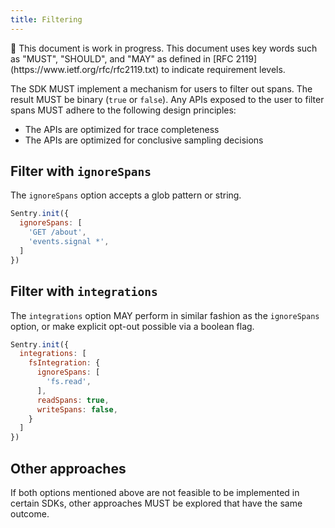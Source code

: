 ```yaml
---
title: Filtering
---
```


<Alert level="warning">
  🚧 This document is work in progress.
</Alert>

<Alert level="info">
  This document uses key words such as "MUST", "SHOULD", and "MAY" as defined in [RFC 2119](https://www.ietf.org/rfc/rfc2119.txt) to indicate requirement levels.
</Alert>

The SDK MUST implement a mechanism for users to filter out spans.
The result MUST be binary (`true` or `false`).
Any APIs exposed to the user to filter spans MUST adhere to the following design principles:

- The APIs are optimized for trace completeness
- The APIs are optimized for conclusive sampling decisions

## Filter with `ignoreSpans`

The `ignoreSpans` option accepts a glob pattern or string.

```js
Sentry.init({
  ignoreSpans: [
    'GET /about',
    'events.signal *',
  ]
})
```

## Filter with `integrations`

The `integrations` option MAY perform in similar fashion as the `ignoreSpans` option, or make explicit opt-out possible via a boolean flag.

```js
Sentry.init({
  integrations: [
    fsIntegration: {
      ignoreSpans: [
        'fs.read',
      ],
      readSpans: true,
      writeSpans: false,
    }
  ]
})
```

## Other approaches

If both options mentioned above are not feasible to be implemented in certain SDKs, other approaches MUST be explored that have the same outcome.

